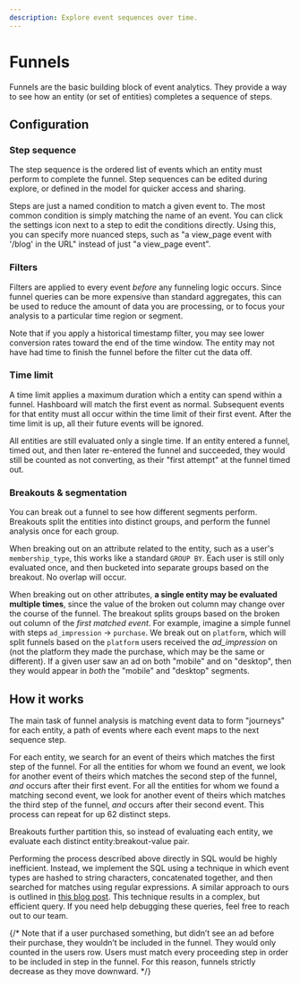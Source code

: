 ```yaml
---
description: Explore event sequences over time.
---
```



# Funnels

Funnels are the basic building block of event analytics. They provide a way to see how an entity (or set of entities) completes a sequence of steps.

## Configuration

### Step sequence
The step sequence is the ordered list of events which an entity must perform to complete the funnel. Step sequences can be edited during explore, or defined in the model for quicker access and sharing.

Steps are just a named condition to match a given event to. The most common condition is simply matching the name of an event. You can click the settings icon next to a step to edit the conditions directly. Using this, you can specify more nuanced steps, such as "a view_page event with '/blog' in the URL" instead of just "a view_page event".

### Filters
Filters are applied to every event _before_ any funneling logic occurs. Since funnel queries can be more expensive than standard aggregates, this can be used to reduce the amount of data you are processing, or to focus your analysis to a particular time region or segment.

Note that if you apply a historical timestamp filter, you may see lower conversion rates toward the end of the time window. The entity may not have had time to finish the funnel before the filter cut the data off.

### Time limit
A time limit applies a maximum duration which a entity can spend within a funnel. Hashboard will match the first event as normal. Subsequent events for that entity must all occur within the time limit of their first event. After the time limit is up, all their future events will be ignored.

All entities are still evaluated only a single time. If an entity entered a funnel, timed out, and then later re-entered the funnel and succeeded, they would still be counted as not converting, as their "first attempt" at the funnel timed out.

### Breakouts & segmentation

You can break out a funnel to see how different segments perform. Breakouts split the entities into distinct groups, and perform the funnel analysis once for each group.

When breaking out on an attribute related to the entity, such as a user's `membership_type`, this works like a standard `GROUP BY`. Each user is still only evaluated once, and then bucketed into separate groups based on the breakout. No overlap will occur.

When breaking out on other attributes, **a single entity may be evaluated multiple times**, since the value of the broken out column may change over the course of the funnel. The breakout splits groups based on the broken out column of the _first matched event_. For example, imagine a simple funnel with steps `ad_impression` -> `purchase`. We break out on `platform`, which will split funnels based on the `platform` users received the _ad_impression_ on (not the platform they made the purchase, which may be the same or different). If a given user saw an ad on both "mobile" and on "desktop", then they would appear in _both_ the "mobile" and "desktop" segments.

## How it works

The main task of funnel analysis is matching event data to form "journeys" for each entity, a path of events where each event maps to the next sequence step.

For each entity, we search for an event of theirs which matches the first step of the funnel. For all the entities for whom we found an event, we look for another event of theirs which matches the second step of the funnel, _and_ occurs after their first event. For all the entities for whom we found a matching second event, we look for another event of theirs which matches the third step of the funnel, _and_ occurs after their second event. This process can repeat for up 62 distinct steps.

Breakouts further partition this, so instead of evaluating each entity, we evaluate each distinct entity:breakout-value pair.

Performing the process described above directly in SQL would be highly inefficient. Instead, we implement the SQL using a technique in which event types are hashed to string characters, concatenated together, and then searched for matches using regular expressions. A similar approach to ours is outlined in [this blog post](https://medium.com/@pragya.deep19/funnel-analytics-using-bigquery-4c521a75649). This technique results in a complex, but efficient query. If you need help debugging these queries, feel free to reach out to our team.


{/* Note that if a user purchased something, but didn’t see an ad before their purchase, they wouldn’t be included in the funnel. They would only counted in the users row. Users must match every proceeding step in order to be included in step in the funnel. For this reason, funnels strictly decrease as they move downward. */}


